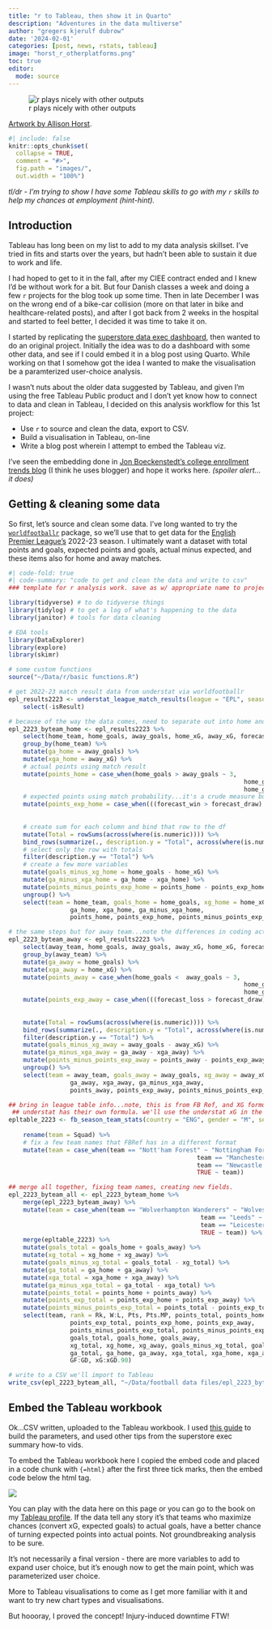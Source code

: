 ```yaml
---
title: "r to Tableau, then show it in Quarto"
description: "Adventures in the data multiverse"
author: "gregers kjerulf dubrow"
date: '2024-02-01'
categories: [post, news, rstats, tableau]
image: "horst_r_otherplatforms.png"
toc: true
editor: 
  mode: source
---
```


![r plays nicely with other outputs](horst_r_otherplatforms.png){fig-align="left" fig-alt="allison horst r artwork"}

[Artwork by Allison Horst](https://allisonhorst.com/allison-horst).

```r
#| include: false
knitr::opts_chunk$set(
  collapse = TRUE,
  comment = "#>",
  fig.path = "images/",
  out.width = "100%") 
```

*tl/dr - I'm trying to show I have some Tableau skills to go with my `r` skills to help my chances at employment (hint-hint).*

## Introduction {#intro}

Tableau has long been on my list to add to my data analysis skillset. I've tried in fits and starts over the years, but hadn't been able to sustain it due to work and life.

I had hoped to get to it in the fall, after my CIEE contract ended and I knew I'd be without work for a bit. But four Danish classes a week and doing a few `r` projects for the blog took up some time. Then in late December I was on the wrong end of a bike-car collision (more on that later in bike and healthcare-related posts), and after I got back from 2 weeks in the hospital and started to feel better, I decided it was time to take it on.

I started by replicating the [superstore data exec dashboard](https://public.tableau.com/views/ExecutiveDashboardtutorial-superstoredata/parameters?:language=en-US&:display_count=n&:origin=viz_share_link), then wanted to do an original project. Initially the idea was to do a dashboard with some other data, and see if I could embed it in a blog post using Quarto. While working on that I somehow got the idea I wanted to make the visualisation be a paramterized user-choice analysis.

I wasn't nuts about the older data suggested by Tableau, and given I'm using the free Tableau Public product and I don't yet know how to connect to data and clean in Tableau, I decided on this analysis workflow for this 1st project:

-   Use `r` to source and clean the data, export to CSV.
-   Build a visualisation in Tableau, on-line
-   Write a blog post wherein I attempt to embed the Tableau viz.

I've seen the embedding done in [Jon Boeckenstedt's college enrollment trends blog](https://www.highereddatastories.com/) (I think he uses blogger) and hope it works here. *(spoiler alert...it does)*

## Getting & cleaning some data {#data}

So first, let's source and clean some data. I've long wanted to try the [`worldfootballr`](https://jaseziv.github.io/worldfootballR/index.html) package, so we'll use that to get data for the [English Premier League's](https://www.premierleague.com/home) 2022-23 season. I ultimately want a dataset with total points and goals, expected points and goals, actual minus expected, and these items also for home and away matches.

```r
#| code-fold: true
#| code-summary: "code to get and clean the data and write to csv"
### template for r analysis work. save as w/ appropriate name to project directory

library(tidyverse) # to do tidyverse things
library(tidylog) # to get a log of what's happening to the data
library(janitor) # tools for data cleaning

# EDA tools
library(DataExplorer)
library(explore)
library(skimr)

# some custom functions
source("~/Data/r/basic functions.R")

# get 2022-23 match result data from understat via worldfootballr
epl_results2223 <- understat_league_match_results(league = "EPL", season_start_year = 2022) %>%
	select(-isResult)

# because of the way the data comes, need to separate out into home and away dfs
epl_2223_byteam_home <- epl_results2223 %>%
	select(home_team, home_goals, away_goals, home_xG, away_xG, forecast_win, forecast_draw, forecast_loss) %>%
	group_by(home_team) %>%
	mutate(ga_home = away_goals) %>%
	mutate(xga_home = away_xG) %>%
	# actual points using match result
	mutate(points_home = case_when(home_goals > away_goals ~ 3,
																 home_goals < away_goals ~ 0,
																 home_goals == away_goals ~ 1)) %>%
	# expected points using match probability...it's a crude measure but works for our purposes
	mutate(points_exp_home = case_when(((forecast_win > forecast_draw) & (forecast_win > forecast_loss)) ~ 3,
																		 ((forecast_draw > forecast_win) & (forecast_draw > forecast_loss)) ~ 1,
																		 TRUE ~ 0)) %>%
	# create sum for each column and bind that row to the df
	mutate(Total = rowSums(across(where(is.numeric)))) %>%
	bind_rows(summarize(., description.y = "Total", across(where(is.numeric), sum))) %>%
	# select only the row with totals
	filter(description.y == "Total") %>%
	# create a few more variables
	mutate(goals_minus_xg_home = home_goals - home_xG) %>%
	mutate(ga_minus_xga_home = ga_home - xga_home) %>%
	mutate(points_minus_points_exp_home = points_home - points_exp_home) %>%
	ungroup() %>%
	select(team = home_team, goals_home = home_goals, xg_home = home_xG, goals_minus_xg_home,
				 ga_home, xga_home, ga_minus_xga_home,
				 points_home, points_exp_home, points_minus_points_exp_home)

# the same steps but for away team...note the differences in coding actual & expected points
epl_2223_byteam_away <- epl_results2223 %>%
	select(away_team, home_goals, away_goals, away_xG, home_xG, forecast_win, forecast_draw, forecast_loss) %>%
	group_by(away_team) %>%
	mutate(ga_away = home_goals) %>%
	mutate(xga_away = home_xG) %>%
	mutate(points_away = case_when(home_goals <  away_goals ~ 3,
																 home_goals > away_goals ~ 0,
																 home_goals == away_goals ~ 1)) %>%
	mutate(points_exp_away = case_when(((forecast_loss > forecast_draw) & (forecast_win < forecast_loss)) ~ 3,
																		 ((forecast_draw > forecast_win) & (forecast_draw > forecast_loss)) ~ 1,
																		 TRUE ~ 0)) %>%
	mutate(Total = rowSums(across(where(is.numeric)))) %>%
	bind_rows(summarize(., description.y = "Total", across(where(is.numeric), sum))) %>%
	filter(description.y == "Total") %>%
	mutate(goals_minus_xg_away = away_goals - away_xG) %>%
	mutate(ga_minus_xga_away = ga_away - xga_away) %>%
	mutate(points_minus_points_exp_away = points_away - points_exp_away) %>%
	ungroup() %>%
	select(team = away_team, goals_away = away_goals, xg_away = away_xG, goals_minus_xg_away,
				 ga_away, xga_away, ga_minus_xga_away,
				 points_away, points_exp_away, points_minus_points_exp_away)

## bring in league table info...note, this is from FB Ref, and XG formula is different from understat. FB Ref uses opta,
 ## understat has their own formula. we'll use the understat xG in the final dataset
epltable_2223 <- fb_season_team_stats(country = "ENG", gender = "M", season_end_year = "2023", tier = "1st",
																			stat_type = "league_table") %>%
	rename(team = Squad) %>%
	# fix a few team names that FBRef has in a different format
	mutate(team = case_when(team == "Nott'ham Forest" ~ "Nottingham Forest",
													team == "Manchester Utd" ~ "Manchester United",
													team == "Newcastle Utd" ~ "Newcastle United",
													TRUE ~ team))

## merge all together, fixing team names, creating new fields.
epl_2223_byteam_all <- epl_2223_byteam_home %>%
	merge(epl_2223_byteam_away) %>%
	mutate(team = case_when(team == "Wolverhampton Wanderers" ~ "Wolves",
													 team == "Leeds" ~ "Leeds United",
													 team == "Leicester" ~ "Leicester City",
													 TRUE ~ team)) %>%
	merge(epltable_2223) %>%
	mutate(goals_total = goals_home + goals_away) %>%
	mutate(xg_total = xg_home + xg_away) %>%
	mutate(goals_minus_xg_total = goals_total - xg_total) %>%
	mutate(ga_total = ga_home + ga_away) %>%
	mutate(xga_total = xga_home + xga_away) %>%
	mutate(ga_minus_xga_total = ga_total - xga_total) %>%
	mutate(points_total = points_home + points_away) %>%
	mutate(points_exp_total = points_exp_home + points_exp_away) %>%
	mutate(points_minus_points_exp_total = points_total - points_exp_total) %>%
	select(team, rank = Rk, W:L, Pts, Pts.MP, points_total, points_home, points_away,
				 points_exp_total, points_exp_home, points_exp_away,
				 points_minus_points_exp_total, points_minus_points_exp_home, points_minus_points_exp_away,
				 goals_total, goals_home, goals_away,
				 xg_total, xg_home, xg_away, goals_minus_xg_total, goals_minus_xg_home, goals_minus_xg_away,
				 ga_total, ga_home, ga_away, xga_total, xga_home, xga_away, ga_minus_xga_total,
				 GF:GD, xG:xGD.90)

# write to a CSV we'll import to Tableau
write_csv(epl_2223_byteam_all, "~/Data/football data files/epl_2223_byteam.csv")

```

## Embed the Tableau workbook {#tableau}

Ok...CSV written, uploaded to the Tableau workbook. I used [this guide](https://evolytics.com/blog/tableau-201-allow-users-to-choose-measures-and-dimensions/) to build the parameters, and used other tips from the superstore exec summary how-to vids.

To embed the Tableau workbook here I copied the embed code and placed in a code chunk with `{=html}` after the first three tick marks, then the embed code below the html tag.

```{=html}
<div class='tableauPlaceholder' id='viz1706794728000' style='position: relative'><noscript><a href='#'><img alt=' ' src='https:&#47;&#47;public.tableau.com&#47;static&#47;images&#47;EP&#47;EPL2022-23_17067373577980&#47;Userchoice&#47;1_rss.png' style='border: none' /></a></noscript><object class='tableauViz'  style='display:none;'><param name='host_url' value='https%3A%2F%2Fpublic.tableau.com%2F' /> <param name='embed_code_version' value='3' /> <param name='site_root' value='' /><param name='name' value='EPL2022-23_17067373577980&#47;Userchoice' /><param name='tabs' value='no' /><param name='toolbar' value='yes' /><param name='static_image' value='https:&#47;&#47;public.tableau.com&#47;static&#47;images&#47;EP&#47;EPL2022-23_17067373577980&#47;Userchoice&#47;1.png' /> <param name='animate_transition' value='yes' /><param name='display_static_image' value='yes' /><param name='display_spinner' value='yes' /><param name='display_overlay' value='yes' /><param name='display_count' value='yes' /><param name='language' value='en-US' /></object></div>                <script type='text/javascript'>                    var divElement = document.getElementById('viz1706794728000');                    var vizElement = divElement.getElementsByTagName('object')[0];                    vizElement.style.width='100%';vizElement.style.height=(divElement.offsetWidth*0.75)+'px';                    var scriptElement = document.createElement('script');                    scriptElement.src = 'https://public.tableau.com/javascripts/api/viz_v1.js';                    vizElement.parentNode.insertBefore(scriptElement, vizElement);                </script>
```
You can play with the data here on this page or you can go to the book on my [Tableau profile](https://public.tableau.com/app/profile/greg.d6950/vizzes). If the data tell any story it's that teams who maximize chances (convert xG, expected goals) to actual goals, have a better chance of turning expected points into actual points. Not groundbreaking analysis to be sure.

It's not necessarily a final version - there are more variables to add to expand user choice, but it's enough now to get the main point, which was parameterized user choice.

More to Tableau visualisations to come as I get more familiar with it and want to try new chart types and visualisations.

But hoooray, I proved the concept! Injury-induced downtime FTW!
